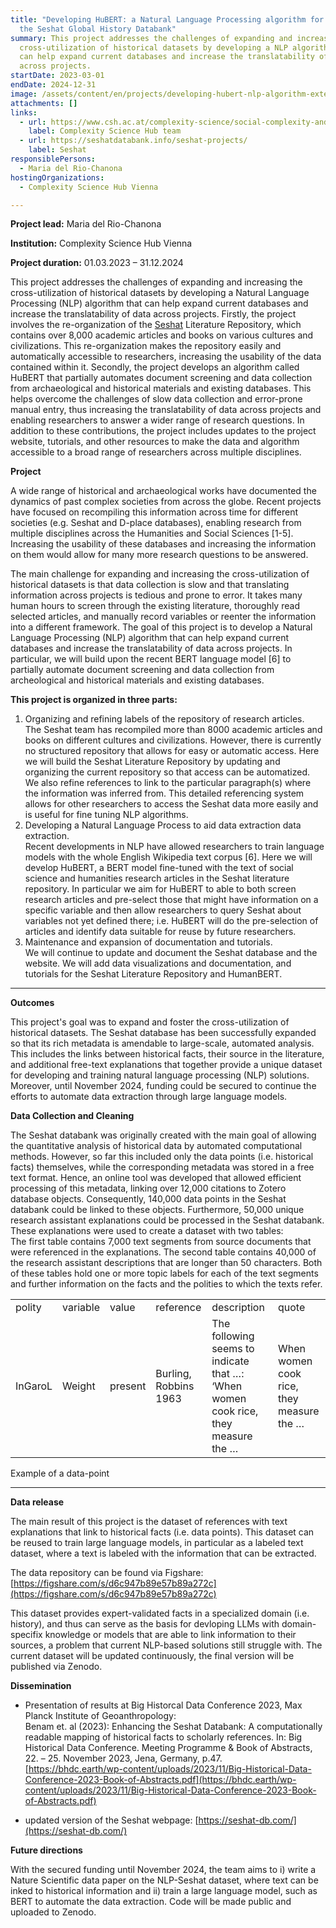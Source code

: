```yaml
---
title: "Developing HuBERT: a Natural Language Processing algorithm for extending
  the Seshat Global History Databank"
summary: This project addresses the challenges of expanding and increasing the
  cross-utilization of historical datasets by developing a NLP algorithm that
  can help expand current databases and increase the translatability of data
  across projects.
startDate: 2023-03-01
endDate: 2024-12-31
image: /assets/content/en/projects/developing-hubert-nlp-algorithm-extending-seshat-global-history-databank/image.png
attachments: []
links:
  - url: https://www.csh.ac.at/complexity-science/social-complexity-and-collapse/
    label: Complexity Science Hub team
  - url: https://seshatdatabank.info/seshat-projects/
    label: Seshat
responsiblePersons:
  - Maria del Rio-Chanona
hostingOrganizations:
  - Complexity Science Hub Vienna

---
```

**Project lead:** Maria del Rio-Chanona

**Institution:** Complexity Science Hub Vienna

**Project duration:** 01.03.2023 – 31.12.2024

This project addresses the challenges of expanding and increasing the cross-utilization of historical datasets by developing a Natural Language Processing (NLP) algorithm that can help expand current databases and increase the translatability of data across projects. Firstly, the project involves the re-organization of the [Seshat](https://seshatdatabank.info/seshat-projects/) Literature Repository, which contains over 8,000 academic articles and books on various cultures and civilizations. This re-organization makes the repository easily and automatically accessible to researchers, increasing the usability of the data contained within it. Secondly, the project develops an algorithm called HuBERT that partially automates document screening and data collection from archaeological and historical materials and existing databases. This helps overcome the challenges of slow data collection and error-prone manual entry, thus increasing the translatability of data across projects and enabling researchers to answer a wider range of research questions. In addition to these contributions, the project includes updates to the project website, tutorials, and other resources to make the data and algorithm accessible to a broad range of researchers across multiple disciplines.

**Project**

A wide range of historical and archaeological works have documented the dynamics of past complex societies from across the globe. Recent projects have focused on recompiling this information across time for different societies (e.g. Seshat and D-place databases), enabling research from multiple disciplines across the Humanities and Social Sciences \[1-5]. Increasing the usability of these databases and increasing the information on them would allow for many more research questions to be answered.

The main challenge for expanding and increasing the cross-utilization of historical datasets is that data collection is slow and that translating information across projects is tedious and prone to error. It takes many human hours to screen through the existing literature, thoroughly read selected articles, and manually record variables or reenter the information into a different framework. The goal of this project is to develop a Natural Language Processing (NLP) algorithm that can help expand current databases and increase the translatability of data across projects. In particular, we will build upon the recent BERT language model \[6] to partially automate document screening and data collection from archeological and historical materials and existing databases.

**This project is organized in three parts:**

1. Organizing and refining labels of the repository of research articles.\
   The Seshat team has recompiled more than 8000 academic articles and books on different cultures and civilizations. However, there is currently no structured repository that allows for easy or automatic access. Here we will build the Seshat Literature Repository by updating and organizing the current repository so that access can be automatized. We also refine references to link to the particular paragraph(s) where the information was inferred from. This detailed referencing system allows for other researchers to access the Seshat data more easily and is useful for fine tuning NLP algorithms.
2. Developing a Natural Language Process to aid data extraction data extraction.\
   Recent developments in NLP have allowed researchers to train language models with the whole English Wikipedia text corpus \[6]. Here we will develop HuBERT, a BERT model fine-tuned with the text of social science and humanities research articles in the Seshat literature repository. In particular we aim for HuBERT to able to both screen research articles and pre-select those that might have information on a specific variable and then allow researchers to query Seshat about variables not yet defined there; i.e. HuBERT will do the pre-selection of articles and identify data suitable for reuse by future researchers.
3. Maintenance and expansion of documentation and tutorials.\
   We will continue to update and document the Seshat database and the website. We will add data visualizations and documentation, and tutorials for the Seshat Literature Repository and HumanBERT.

***

**Outcomes**

This project's goal was to expand and foster the cross-utilization of historical datasets. The Seshat database has been successfully expanded so that its rich metadata is amendable to large-scale, automated analysis. This includes the links between historical facts, their source in the literature, and additional free-text explanations that together provide a unique dataset for developing and training natural language processing (NLP) solutions. Moreover, until November 2024, funding could be secured to continue the efforts to automate data extraction through large language models.

**Data Collection and Cleaning**

The Seshat databank was originally created with the main goal of allowing the quantitative analysis of historical data by automated computational methods. However, so far this included only the data points (i.e. historical facts) themselves, while the corresponding metadata was stored in a free text format. Hence, an online tool was developed that allowed efficient processing of this metadata, linking over 12,000 citations to Zotero database objects. Consequently, 140,000 data points in the Seshat databank could be linked to these objects. Furthermore, 50,000 unique research assistant explanations could be processed in the Seshat databank. These explanations were used to create a dataset with two tables:\
The first table contains 7,000 text segments from source documents that were referenced in the explanations. The second table contains 40,000 of the research assistant descriptions that are longer than 50 characters. Both of these tables hold one or more topic labels for each of the text segments and further information on the facts and the polities to which the texts refer.

|         |          |         |                       |                                                                                   |                                          |
| ------- | -------- | ------- | --------------------- | --------------------------------------------------------------------------------- | ---------------------------------------- |
| polity  | variable | value   | reference             | description                                                                       | quote                                    |
| InGaroL | Weight   | present | Burling, Robbins 1963 | The following seems to indicate that …: ‘When women cook rice, they measure the … | When women cook rice, they measure the … |

Example of a data-point

***

**Data release**

The main result of this project is the dataset of references with text explanations that link to historical facts (i.e. data points). This dataset can be reused to train large language models, in particular as a labeled text dataset, where a text is labeled with the information that can be extracted.

The data repository can be found via Figshare: [https://figshare.com/s/d6c947b89e57b89a272c](https://figshare.com/s/d6c947b89e57b89a272c)

This dataset provides expert-validated facts in a specialized domain (i.e. history), and thus can serve as the basis for devloping LLMs with domain-specifix knowledge or models that are able to link information to their sources, a problem that current NLP-based solutions still struggle with. The current dataset will be updated continuously, the final version will be published via Zenodo.

**Dissemination**

* Presentation of results at Big Historcal Data Conference 2023, Max Planck Institute of Geoanthropology:\
  Benam et. al (2023): Enhancing the Seshat Databank: A computationally readable mapping of historical facts to scholarly references. In: Big Historical Data Conference. Meeting Programme & Book of Abstracts, 22. – 25. November 2023, Jena, Germany, p.47.\
  [https://bhdc.earth/wp-content/uploads/2023/11/Big-Historical-Data-Conference-2023-Book-of-Abstracts.pdf](https://bhdc.earth/wp-content/uploads/2023/11/Big-Historical-Data-Conference-2023-Book-of-Abstracts.pdf)

- updated version of the Seshat webpage: [https://seshat-db.com/](https://seshat-db.com/)

**Future directions**

With the secured funding until November 2024, the team aims to i) write a Nature Scientific data paper on the NLP-Seshat dataset, where text can be inked to historical information and ii) train a large language model, such as BERT to automate the data extraction. Code will be made public and uploaded to Zenodo.
